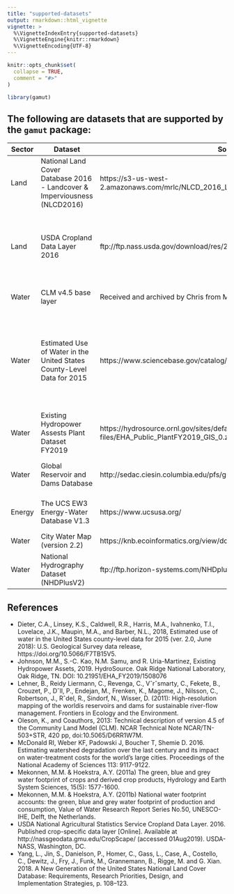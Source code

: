 ```yaml
---
title: "supported-datasets"
output: rmarkdown::html_vignette
vignette: >
  %\VignetteIndexEntry{supported-datasets}
  %\VignetteEngine{knitr::rmarkdown}
  %\VignetteEncoding{UTF-8}
---
```


```r
knitr::opts_chunk$set(
  collapse = TRUE,
  comment = "#>"
)
```

```r
library(gamut)
```

## The following are datasets that are supported by the `gamut` package:

| Sector | Dataset | Source | Reference | Usage | Year |
| -- | -- | -- | -- | -- | -- |
| Land | National Land Cover Database 2016 - Landcover & Imperviousness (NLCD2016) | https://s3-us-west-2.amazonaws.com/mrlc/NLCD_2016_Land_Cover_L48_20190424.zip |Yang et al. 2018 | Land classes per city zone | 2016 |
| Land | USDA Cropland Data Layer 2016 | ftp://ftp.nass.usda.gov/download/res/2016_30m_cdls.zip | USDA National Agricultural Statistics Service Cropland Data Layer 2016 | Land classes per city zone | 2016 |
| Water | CLM v4.5 base layer | Received and archived by Chris from Min Chen on 2019 August 16. | Oleson et al. 2013 | Irrigated crops per city zone | 2000 |
| Water | Estimated Use of Water in the United States County-Level Data for 2015 | https://www.sciencebase.gov/catalog/item/get/5af3311be4b0da30c1b245d8 | Dieter et al. 2018. | County level water use for public supply, domestic, irrigation, thermoelectric power, industrial, mining, livestock, and aquaculture | 2015 |
| Water | Existing Hydropower Assests Plant Dataset FY2019 | https://hydrosource.ornl.gov/sites/default/files/inline-files/EHA_Public_PlantFY2019_GIS_0.zip | Johnson et al. 2019 | Existing hydropower dams | 2019 |
| Water | Global Reservoir and Dams Database | http://sedac.ciesin.columbia.edu/pfs/grand.html | Lehner et al. 2011 | Hydropower dam and reservoir locations | 2011 |
| Energy | The UCS EW3 Energy-Water Database V1.3 | https://www.ucsusa.org/ | NA | Water and energy data for US power plants | 2012 |
| Water | City Water Map (version 2.2) | https://knb.ecoinformatics.org/view/doi:10.5063/F1J67DWR | McDonald et al. 2016 | fill | 2016 |
| Water | National Hydrography Dataset (NHDPlusV2) | ftp://ftp.horizon-systems.com/NHDplus/NHDPlusV21/ | Need Reference | NA | 2014 |

 

## References

* Dieter, C.A., Linsey, K.S., Caldwell, R.R., Harris, M.A., Ivahnenko, T.I., Lovelace, J.K., Maupin, M.A., and Barber, N.L., 2018, Estimated use of water in the United States county-level data for 2015 (ver. 2.0, June 2018): U.S. Geological Survey data release, https://doi.org/10.5066/F7TB15V5.
* Johnson, M.M., S.-C. Kao, N.M. Samu, and R. Uria-Martinez, Existing Hydropower Assets, 2019. HydroSource. Oak Ridge National Laboratory, Oak Ridge, TN. DOI: 10.21951/EHA_FY2019/1508076
* Lehner, B., Reidy Liermann, C., Revenga, C., Vˆrˆsmarty, C., Fekete, B., Crouzet, P., Dˆll, P., Endejan, M., Frenken, K., Magome, J., Nilsson, C., Robertson, J., Rˆdel, R., Sindorf, N., Wisser, D. (2011): High-resolution mapping of the worldís reservoirs and dams for sustainable river-flow management. Frontiers in Ecology and the Environment.
* Oleson, K., and Coauthors, 2013: Technical description of version 4.5 of the Community Land Model (CLM). NCAR Technical Note NCAR/TN-503+STR, 420 pp, doi:10.5065/D6RR1W7M.
* McDonald RI, Weber KF, Padowski J, Boucher T, Shemie D. 2016. Estimating watershed degradation over the last century and its impact on water-treatment costs for the world's large cities. Proceedings of the National Academy of Sciences 113: 9117-9122.
* Mekonnen, M.M. & Hoekstra, A.Y. (2011a) The green, blue and grey water footprint of crops and derived crop products, Hydrology and Earth System Sciences, 15(5): 1577-1600.
* Mekonnen, M.M. & Hoekstra, A.Y. (2011b) National water footprint accounts: the green, blue and grey water footprint of production and consumption, Value of Water Research Report Series No.50, UNESCO-IHE, Delft, the Netherlands.
* USDA National Agricultural Statistics Service Cropland Data Layer. 2016. Published crop-specific data layer [Online]. Available at http://nassgeodata.gmu.edu/CropScape/ (accessed 01Aug2019). USDA-NASS, Washington, DC.
* Yang, L.,  Jin, S.,  Danielson, P., Homer, C., Gass, L., Case, A., Costello, C., Dewitz, J., Fry, J., Funk, M., Grannemann, B., Rigge, M. and G. Xian. 2018.  A New Generation of the United States National Land Cover Database: Requirements, Research Priorities, Design, and Implementation Strategies, p. 108–123.

